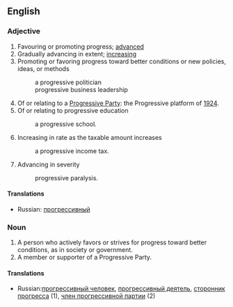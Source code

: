 ==English==
===Adjective===
#Favouring or promoting progress; [[advanced]]
#Gradually advancing in extent; [[increasing]]
#Promoting or favoring progress toward better conditions or new policies, ideas, or methods
#:a progressive politician
#:progressive business leadership
#Of or relating to a [[w:Progressive Party|Progressive Party]]: the Progressive platform of [[w:1924|1924]].
#Of or relating to progressive education
#:a progressive school.
#Increasing in rate as the taxable amount increases
#:a progressive income tax.
#Advancing in severity
#:progressive paralysis.
====Translations====
*Russian: [[прогрессивный]]

===Noun===
#A person who actively favors or strives for progress toward better conditions, as in society or government.
#A member or supporter of a Progressive Party.
====Translations====
*Russian:[[прогрессивный человек]], [[прогрессивный деятель]], [[сторонник прогресса]] (1), [[член прогрессивной партии]] (2)